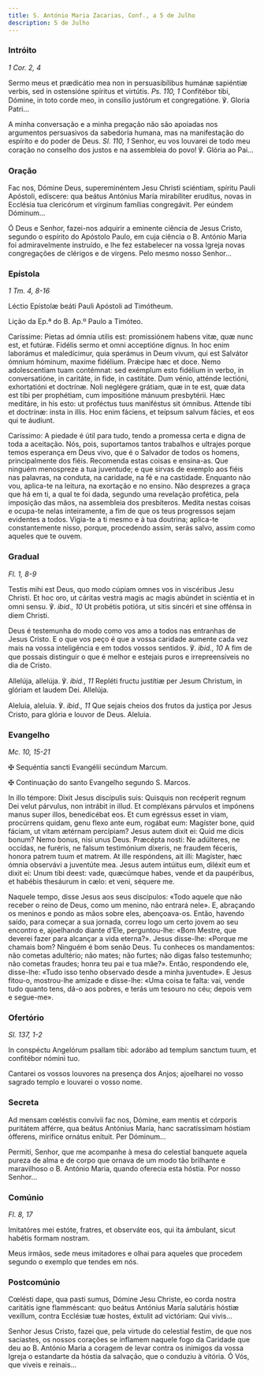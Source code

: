 ```yaml
---
title: S. António Maria Zacarias, Conf., a 5 de Julho
description: 5 de Julho
---
```


### Intróito

<em>1 Cor. 2, 4</em>

<div class="side-by-side not-content">

Sermo meus et prædicátio mea non in persuasibílibus humánæ sapiéntiæ verbis, sed in ostensióne spíritus et virtútis. <em>Ps. 110, 1</em> Confitébor tibi, Dómine, in toto corde meo, in consílio justórum et congregatióne. ℣. Gloria Patri...

A minha conversação e a minha pregação não são apoiadas nos argumentos persuasivos da sabedoria humana, mas na manifestação do espírito e do poder de Deus. <em>Sl. 110, 1</em> Senhor, eu vos louvarei de todo meu coração no conselho dos justos e na assembleia do povo! ℣. Glória ao Pai...

</div>

### Oração

<div class="side-by-side not-content">

Fac nos, Dómine Deus, supereminéntem Jesu Christi sciéntiam, spíritu Pauli Apóstoli, edíscere: qua beátus Antónius María mirabíliter erudítus, novas in Ecclésia tua clericórum et vírginum famílias congregávit. Per eúndem Dóminum...

Ó Deus e Senhor, fazei-nos adquirir a eminente ciência de Jesus Cristo, segundo o espírito do Apóstolo Paulo, em cuja ciência o B. António Maria foi admiravelmente instruído, e lhe fez estabelecer na vossa Igreja novas congregações de clérigos e de virgens. Pelo mesmo nosso Senhor...

</div>

### Epístola

<em>1 Tm. 4, 8-16</em>

<div class="side-by-side not-content">

Léctio Epístolæ beáti Pauli Apóstoli ad Timótheum.

Lição da Ep.ª do B. Ap.º Paulo a Timóteo.

Caríssime: Píetas ad ómnia utilis est: promissiónem habens vitæ, quæ nunc est, et futúræ. Fidélis sermo et omni acceptióne dignus. In hoc enim laborámus et maledícimur, quia sperámus in Deum vivum, qui est Salvátor ómnium hóminum, maxime fidélium. Prǽcipe hæc et doce. Nemo adolescentiam tuam contémnat: sed exémplum esto fidélium in verbo, in conversatióne, in caritáte, in fide, in castitáte. Dum vénio, atténde lectióni, exhortatióni et doctrínæ. Noli neglégere grátiam, quæ in te est, quæ data est tibi per prophétiam, cum impositióne mánuum presbytérii. Hæc meditáre, in his esto: ut proféctus tuus maniféstus sit ómnibus. Attende tibi et doctrínæ: insta in illis. Hoc enim fáciens, et teípsum salvum fácies, et eos qui te áudiunt.

Caríssimo: A piedade é útil para tudo, tendo a promessa certa e digna de toda a aceitação. Nós, pois, suportamos tantos trabalhos e ultrajes porque temos esperança em Deus vivo, que é o Salvador de todos os homens, principalmente dos fiéis. Recomenda estas coisas e ensina-as. Que ninguém menospreze a tua juventude; e que sirvas de exemplo aos fiéis nas palavras, na conduta, na caridade, na fé e na castidade. Enquanto não vou, aplica-te na leitura, na exortação e no ensino. Não desprezes a graça que há em ti, a qual te foi dada, segundo uma revelação profética, pela imposição das mãos, na assembleia dos presbíteros. Medita nestas coisas e ocupa-te nelas inteiramente, a fim de que os teus progressos sejam evidentes a todos. Vigia-te a ti mesmo e à tua doutrina; aplica-te constantemente nisso, porque, procedendo assim, serás salvo, assim como aqueles que te ouvem.

</div>

### Gradual

<em>Fl. 1, 8-9</em>

<div class="side-by-side not-content">

Testis mihi est Deus, quo modo cúpiam omnes vos in viscéribus Jesu Christi. Et hoc oro, ut cáritas vestra magis ac magis abúndet in sciéntia et in omni sensu. ℣. <em>ibid., 10</em> Ut probétis potióra, ut sitis sincéri et sine offénsa in diem Christi.

Deus é testemunha do modo como vos amo a todos nas entranhas de Jesus Cristo. E o que vos peço é que a vossa caridade aumente cada vez mais na vossa inteligência e em todos vossos sentidos. ℣. <em>ibid., 10</em> A fim de que possais distinguir o que é melhor e estejais puros e irrepreensíveis no dia de Cristo.

Allelúja, allelúja. ℣. <em>ibid., 11</em> Repléti fructu justítiæ per Jesum Christum, in glóriam et laudem Dei. Allelúja.

Aleluia, aleluia. ℣. <em>ibid., 11</em> Que sejais cheios dos frutos da justiça por Jesus Cristo, para glória e louvor de Deus. Aleluia.

</div>

### Evangelho

<em>Mc. 10, 15-21</em>

<div class="side-by-side not-content">

<span class="cross text-red-500">✠</span> Sequéntia sancti Evangélii secúndum Marcum.

<span class="cross text-red-500">✠</span> Continuação do santo Evangelho segundo S. Marcos.

In illo témpore: Dixit Jesus discípulis suis: Quisquis non recéperit regnum Dei velut párvulus, non intrábit in illud. Et compléxans párvulos et impónens manus super illos, benedicébat eos. Et cum egréssus esset in viam, procúrrens quidam, genu flexo ante eum, rogábat eum: Magíster bone, quid fáciam, ut vitam ætérnam percípiam? Jesus autem dixit ei: Quid me dicis bonum? Nemo bonus, nisi unus Deus. Præcépta nosti: Ne adúlteres, ne occídas, ne furéris, ne falsum testimónium díxeris, ne fraudem féceris, honora patrem tuum et matrem. At ille respóndens, ait illi: Magíster, hæc ómnia observávi a juventúte mea. Jesus autem intúitus eum, diléxit eum et dixit ei: Unum tibi deest: vade, quæcúmque habes, vende et da paupéribus, et habébis thesáurum in cælo: et veni, séquere me.

Naquele tempo, disse Jesus aos seus discípulos: «Todo aquele que não receber o reino de Deus, como um menino, não entrará nele». E, abraçando os meninos e pondo as mãos sobre eles, abençoava-os. Então, havendo saído, para começar a sua jornada, correu logo um certo jovem ao seu encontro e, ajoelhando diante d’Ele, perguntou-lhe: «Bom Mestre, que deverei fazer para alcançar a vida eterna?». Jesus disse-lhe: «Porque me chamais bom? Ninguém é bom senão Deus. Tu conheces os mandamentos: não cometas adultério; não mates; não furtes; não digas falso testemunho; não cometas fraudes; honra teu pai e tua mãe?». Então, respondendo ele, disse-lhe: «Tudo isso tenho observado desde a minha juventude». E Jesus fitou-o, mostrou-lhe amizade e disse-lhe: «Uma coisa te falta: vai, vende tudo quanto tens, dá-o aos pobres, e terás um tesouro no céu; depois vem e segue-me».

</div>

### Ofertório

<em>Sl. 137, 1-2</em>

<div class="side-by-side not-content">

In conspéctu Angelórum psallam tibi: adorábo ad templum sanctum tuum, et confitébor nómini tuo.

Cantarei os vossos louvores na presença dos Anjos; ajoelharei no vosso sagrado templo e louvarei o vosso nome.

</div>

### Secreta

<div class="side-by-side not-content">

Ad mensam cœléstis convívii fac nos, Dómine, eam mentis et córporis puritátem afférre, qua beátus Antónius María, hanc sacratíssimam hóstiam ófferens, mirífice ornátus enítuit. Per Dóminum...

Permiti, Senhor, que me acompanhe à mesa do celestial banquete aquela pureza de alma e de corpo que ornava de um modo tão brilhante e maravilhoso o B. António Maria, quando oferecia esta hóstia. Por nosso Senhor...

</div>

### Comúnio

<em>Fl. 8, 17</em>

<div class="side-by-side not-content">

Imitatóres mei estóte, fratres, et observáte eos, qui ita ámbulant, sicut habétis formam nostram.

Meus irmãos, sede meus imitadores e olhai para aqueles que procedem segundo o exemplo que tendes em nós.

</div>

### Postcomúnio

<div class="side-by-side not-content">

Cœlésti dape, qua pasti sumus, Dómine Jesu Christe, eo corda nostra caritátis igne flamméscant: quo beátus Antónius María salutáris hóstiæ vexíllum, contra Ecclésiæ tuæ hostes, éxtulit ad victóriam: Qui vivis...

Senhor Jesus Cristo, fazei que, pela virtude do celestial festim, de que nos saciastes, os nossos corações se inflamem naquele fogo da Caridade que deu ao B. António Maria a coragem de levar contra os inimigos da vossa Igreja o estandarte da hóstia da salvação, que o conduziu à vitória. Ó Vós, que viveis e reinais...

</div>
